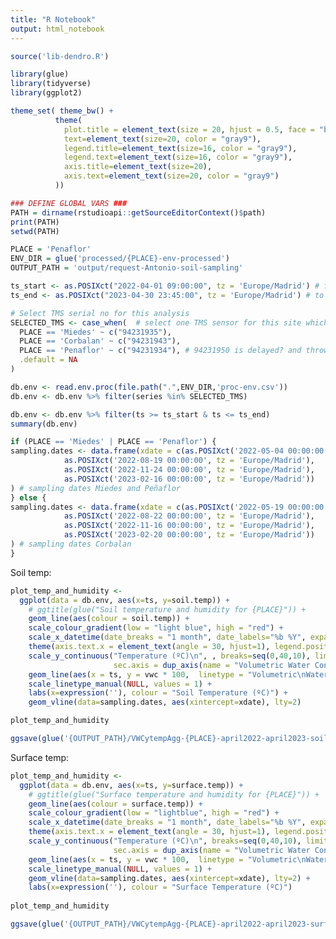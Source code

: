 ```yaml
---
title: "R Notebook"
output: html_notebook
---
```


```r
source('lib-dendro.R')

library(glue)
library(tidyverse)
library(ggplot2)

theme_set( theme_bw() +
          theme(
            plot.title = element_text(size = 20, hjust = 0.5, face = "bold"),
            text=element_text(size=20, color = "gray9"),
            legend.title=element_text(size=16, color = "gray9"),
            legend.text=element_text(size=16, color = "gray9"),
            axis.title=element_text(size=20),
            axis.text=element_text(size=20, color = "gray9")
          ))

### DEFINE GLOBAL VARS ###
PATH = dirname(rstudioapi::getSourceEditorContext()$path)
print(PATH)
setwd(PATH)

PLACE = 'Penaflor'
ENV_DIR = glue('processed/{PLACE}-env-processed')
OUTPUT_PATH = 'output/request-Antonio-soil-sampling'

ts_start <- as.POSIXct("2022-04-01 09:00:00", tz = 'Europe/Madrid') # from april 1st 2022
ts_end <- as.POSIXct("2023-04-30 23:45:00", tz = 'Europe/Madrid') # to april 30th 2023

# Select TMS serial no for this analysis
SELECTED_TMS <- case_when(  # select one TMS sensor for this site which has all its data valid
  PLACE == 'Miedes' ~ c("94231935"),
  PLACE == 'Corbalan' ~ c("94231943"),
  PLACE == 'Penaflor' ~ c("94231934"), # 94231950 is delayed? and throws wrong results? double check
  .default = NA
)
```


```r
db.env <- read.env.proc(file.path(".",ENV_DIR,'proc-env.csv'))
db.env <- db.env %>% filter(series %in% SELECTED_TMS)
```

```r
db.env <- db.env %>% filter(ts >= ts_start & ts <= ts_end)
summary(db.env)
```

```r
if (PLACE == 'Miedes' | PLACE == 'Penaflor') {
sampling.dates <- data.frame(xdate = c(as.POSIXct('2022-05-04 00:00:00', tz = 'Europe/Madrid'),
            as.POSIXct('2022-08-19 00:00:00', tz = 'Europe/Madrid'),
            as.POSIXct('2022-11-24 00:00:00', tz = 'Europe/Madrid'),
            as.POSIXct('2023-02-16 00:00:00', tz = 'Europe/Madrid'))
) # sampling dates Miedes and Peñaflor
} else {
sampling.dates <- data.frame(xdate = c(as.POSIXct('2022-05-19 00:00:00', tz = 'Europe/Madrid'),
            as.POSIXct('2022-08-22 00:00:00', tz = 'Europe/Madrid'),
            as.POSIXct('2022-11-16 00:00:00', tz = 'Europe/Madrid'),
            as.POSIXct('2023-02-20 00:00:00', tz = 'Europe/Madrid'))
) # sampling dates Corbalan
}
```

Soil temp:
```r
plot_temp_and_humidity <-
  ggplot(data = db.env, aes(x=ts, y=soil.temp)) +
    # ggtitle(glue("Soil temperature and humidity for {PLACE}")) +
    geom_line(aes(colour = soil.temp)) +
    scale_colour_gradient(low = "light blue", high = "red") +
    scale_x_datetime(date_breaks = "1 month", date_labels="%b %Y", expand = expansion( mult = 0.01) ) +
    theme(axis.text.x = element_text(angle = 30, hjust=1), legend.position = "bottom") +
    scale_y_continuous("Temperature (ºC)\n", , breaks=seq(0,40,10), limits = c(0, 50),
                       sec.axis = dup_axis(name = "Volumetric Water Content (%)\n", breaks=seq(0,50,10))) +
    geom_line(aes(x = ts, y = vwc * 100,  linetype = "Volumetric\nWater Content (%)"), col="blue", show.legend	= TRUE) +
    scale_linetype_manual(NULL, values = 1) +
    labs(x=expression(''), colour = "Soil Temperature (ºC)") +
    geom_vline(data=sampling.dates, aes(xintercept=xdate), lty=2)

plot_temp_and_humidity
```

```r
ggsave(glue('{OUTPUT_PATH}/VWCytempAgg-{PLACE}-april2022-april2023-soiltemp.png'), width = 15, height = 10)
```

Surface temp:
```r
plot_temp_and_humidity <-
  ggplot(data = db.env, aes(x=ts, y=surface.temp)) +
    # ggtitle(glue("Surface temperature and humidity for {PLACE}")) +
    geom_line(aes(colour = surface.temp)) +
    scale_colour_gradient(low = "lightblue", high = "red") +
    scale_x_datetime(date_breaks = "1 month", date_labels="%b %Y", expand = expansion( mult = 0.01) ) +
    theme(axis.text.x = element_text(angle = 30, hjust=1), legend.position = "bottom") +
    scale_y_continuous("Temperature (ºC)\n", breaks=seq(0,40,10), limits = c(0, 50), 
                       sec.axis = dup_axis(name = "Volumetric Water Content (%)\n", breaks=seq(0,50,10))) +
    geom_line(aes(x = ts, y = vwc * 100,  linetype = "Volumetric\nWater Content (%)"), col="blue", show.legend	= TRUE) +
    scale_linetype_manual(NULL, values = 1) +
    geom_vline(data=sampling.dates, aes(xintercept=xdate), lty=2) +
    labs(x=expression(''), colour = "Surface Temperature (ºC)")
    
plot_temp_and_humidity
```

```r
ggsave(glue('{OUTPUT_PATH}/VWCytempAgg-{PLACE}-april2022-april2023-surfacetemp.png'), width = 15, height = 10)
```

